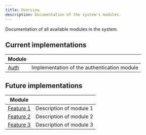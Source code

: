 ```yaml
---
title: Overview
description: Documentation of the system's modules.
---
```


Documentation of all available modules in the system.

## Current implementations

| Module                      |                                             |
| --------------------------- | ------------------------------------------- |
| [Auth](/modules/auth/login) | Implementation of the authentication module |

## Future implementations

| Module         |                         |
| -------------- | ----------------------- |
| [Feature 1](/) | Description of module 1 |
| [Feature 2](/) | Description of module 2 |
| [Feature 3](/) | Description of module 3 |
